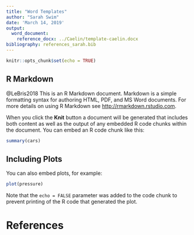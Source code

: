 ```yaml
---
title: "Word Templates"
author: "Sarah Swim"
date: 'March 14, 2019'
output:
  word_document:
    reference_docx: ../Caelin/template-caelin.docx
bibliography: references_sarah.bib
---
```


```r
knitr::opts_chunk$set(echo = TRUE)
```

## R Markdown

@LeBris2018
This is an R Markdown document. Markdown is a simple formatting syntax for authoring HTML, PDF, and MS Word documents. For more details on using R Markdown see <http://rmarkdown.rstudio.com>.

When you click the **Knit** button a document will be generated that includes both content as well as the output of any embedded R code chunks within the document. You can embed an R code chunk like this:

```r
summary(cars)
```

## Including Plots

You can also embed plots, for example:

```r
plot(pressure)
```

Note that the `echo = FALSE` parameter was added to the code chunk to prevent printing of the R code that generated the plot.

# References
